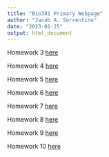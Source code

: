 ```yaml
---
title: "Bio381 Primary Webpage"
author: "Jacob A. Sorrentino"
date: "2023-01-25"
output: html_document
---
```


Homework 3 [here](homework3.html)

Homework 4 [here](homework4.html)

Homework 5 [here](homework5.html)

Homework 6 [here](homework6.html)

Homework 7 [here](homework7.html)

Homework 8 [here](homework8.html)

Homework 9 [here](homework9.html)

Homework 10 [here](homework10.html)